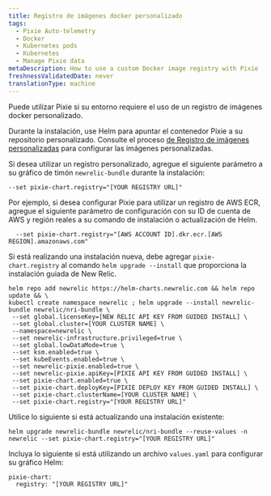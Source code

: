 ```yaml
---
title: Registro de imágenes docker personalizado
tags:
  - Pixie Auto-telemetry
  - Docker
  - Kubernetes pods
  - Kubernetes
  - Manage Pixie data
metaDescription: How to use a custom Docker image registry with Pixie
freshnessValidatedDate: never
translationType: machine
---
```


Puede utilizar Pixie si su entorno requiere el uso de un registro de imágenes docker personalizado.

Durante la instalación, use Helm para apuntar el contenedor Pixie a su repositorio personalizado. Consulte el proceso [de Registro de imágenes personalizadas](https://docs.pixielabs.ai/reference/admin/deploy-options/#custom-image-registry) para configurar las imágenes personalizadas.

Si desea utilizar un registro personalizado, agregue el siguiente parámetro a su gráfico de timón `newrelic-bundle` durante la instalación:

```
--set pixie-chart.registry="[YOUR REGISTRY URL]"
```

Por ejemplo, si desea configurar Pixie para utilizar un registro de AWS ECR, agregue el siguiente parámetro de configuración con su ID de cuenta de AWS y región reales a su comando de instalación o actualización de Helm.

```
  --set pixie-chart.registry="[AWS ACCOUNT ID].dkr.ecr.[AWS REGION].amazonaws.com"
```

Si está realizando una instalación nueva, debe agregar `pixie-chart.registry` al comando `helm upgrade --install` que proporciona la instalación guiada de New Relic.

```
helm repo add newrelic https://helm-charts.newrelic.com && helm repo update && \
kubectl create namespace newrelic ; helm upgrade --install newrelic-bundle newrelic/nri-bundle \
 --set global.licenseKey=[NEW RELIC API KEY FROM GUIDED INSTALL] \
 --set global.cluster=[YOUR CLUSTER NAME] \
 --namespace=newrelic \
 --set newrelic-infrastructure.privileged=true \
 --set global.lowDataMode=true \
 --set ksm.enabled=true \
 --set kubeEvents.enabled=true \
 --set newrelic-pixie.enabled=true \
 --set newrelic-pixie.apiKey=[PIXIE API KEY FROM GUIDED INSTALL] \
 --set pixie-chart.enabled=true \
 --set pixie-chart.deployKey=[PIXIE DEPLOY KEY FROM GUIDED INSTALL] \
 --set pixie-chart.clusterName=[YOUR CLUSTER NAME] \
 --set pixie-chart.registry="[YOUR REGISTRY URL]"
```

Utilice lo siguiente si está actualizando una instalación existente:

```
helm upgrade newrelic-bundle newrelic/nri-bundle --reuse-values -n newrelic --set pixie-chart.registry="[YOUR REGISTRY URL]"
```

Incluya lo siguiente si está utilizando un archivo `values.yaml` para configurar su gráfico Helm:

```
pixie-chart:
  registry: "[YOUR REGISTRY URL]"
```